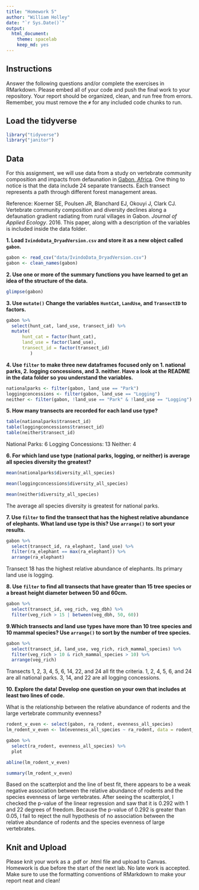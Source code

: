 ```yaml
---
title: "Homework 5"
author: "William Holley"
date: "`r Sys.Date()`"
output:
  html_document: 
    theme: spacelab
    keep_md: yes
---
```


## Instructions
Answer the following questions and/or complete the exercises in RMarkdown. Please embed all of your code and push the final work to your repository. Your report should be organized, clean, and run free from errors. Remember, you must remove the `#` for any included code chunks to run.  

## Load the tidyverse
```r
library("tidyverse")
library("janitor")
```

## Data 
For this assignment, we will use data from a study on vertebrate community composition and impacts from defaunation in [Gabon, Africa](https://en.wikipedia.org/wiki/Gabon). One thing to notice is that the data include 24 separate transects. Each transect represents a path through different forest management areas.  

Reference: Koerner SE, Poulsen JR, Blanchard EJ, Okouyi J, Clark CJ. Vertebrate community composition and diversity declines along a defaunation gradient radiating from rural villages in Gabon. _Journal of Applied Ecology_. 2016. This paper, along with a description of the variables is included inside the data folder.   

**1. Load `IvindoData_DryadVersion.csv` and store it as a new object called `gabon`.**
```r
gabon <- read_csv("data/IvindoData_DryadVersion.csv")
gabon <- clean_names(gabon)
```

**2. Use one or more of the summary functions you have learned to get an idea of the structure of the data.**  
```r
glimpse(gabon)
```
  
**3. Use `mutate()` Change the variables `HuntCat`, `LandUse`, and `TransectID` to factors.**
```r
gabon %>% 
  select(hunt_cat, land_use, transect_id) %>% 
  mutate(
      hunt_cat = factor(hunt_cat),
      land_use = factor(land_use),
      transect_id = factor(transect_id)
         )
```

**4. Use `filter` to make three new dataframes focused only on 1. national parks, 2. logging concessions, and 3. neither. Have a look at the README in the data folder so you understand the variables.**
```r
nationalparks <- filter(gabon, land_use == "Park")
loggingconcessions <- filter(gabon, land_use == "Logging")
neither <- filter(gabon, !land_use == "Park" & !land_use == "Logging")
```

**5. How many transects are recorded for each land use type?**
```r
table(nationalparks$transect_id)
table(loggingconcessions$transect_id)
table(neither$transect_id)
```
National Parks: 6
Logging Concessions: 13
Neither: 4

**6. For which land use type (national parks, logging, or neither) is average all species diversity the greatest?**
```r
mean(nationalparks$diversity_all_species)
```

```r
mean(loggingconcessions$diversity_all_species)
```

```r
mean(neither$diversity_all_species)
```
The average all species diversity is greatest for national parks.

**7. Use `filter` to find the transect that has the highest relative abundance of elephants. What land use type is this? Use `arrange()` to sort your results.** 
```r
gabon %>%
  select(transect_id, ra_elephant, land_use) %>% 
  filter(ra_elephant == max(ra_elephant)) %>% 
  arrange(ra_elephant)
```
Transect 18 has the highest relative abundance of elephants. Its primary land use is logging.

**8. Use `filter` to find all transects that have greater than 15 tree species or a breast height diameter between 50 and 60cm.  **
```r
gabon %>% 
  select(transect_id, veg_rich, veg_dbh) %>% 
  filter(veg_rich > 15 | between(veg_dbh, 50, 60))
```

**9.Which transects and land use types have more than 10 tree species and 10 mammal species? Use `arrange()` to sort by the number of tree species.**
```r
gabon %>% 
  select(transect_id, land_use, veg_rich, rich_mammal_species) %>% 
  filter(veg_rich > 10 & rich_mammal_species > 10) %>% 
  arrange(veg_rich)
```
Transects 1, 2, 3, 4, 5, 6, 14, 22, and 24 all fit the criteria. 1, 2, 4, 5, 6, and 24 are all national parks. 3, 14, and 22 are all logging concessions.

**10. Explore the data! Develop one question on your own that includes at least two lines of code. **

What is the relationship between the relative abundance of rodents and the large vertebrate community evenness?


```r
rodent_v_even <- select(gabon, ra_rodent, evenness_all_species)
lm_rodent_v_even <- lm(evenness_all_species ~ ra_rodent, data = rodent_v_even)

gabon %>% 
  select(ra_rodent, evenness_all_species) %>% 
  plot

abline(lm_rodent_v_even)
```

```r
summary(lm_rodent_v_even)
```

Based on the scatterplot and the line of best fit, there appears to be a weak negative association between the relative abundance of rodents and the species evenness of large vertebrates. After seeing the scatterplot, I checked the p-value of the linear regression and saw that it is 0.292 with 1 and 22 degrees of freedom. Because the p-value of 0.292 is greater than 0.05, I fail to reject the null hypothesis of no association between the relative abundance of rodents and the species evenness of large vertebrates.

## Knit and Upload
Please knit your work as a .pdf or .html file and upload to Canvas. Homework is due before the start of the next lab. No late work is accepted. Make sure to use the formatting conventions of RMarkdown to make your report neat and clean!  